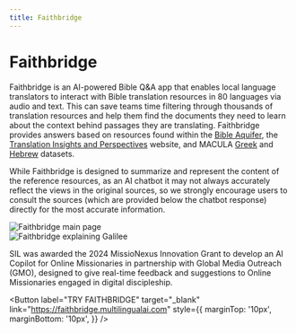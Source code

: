 ```yaml
---
title: Faithbridge
---
```


# Faithbridge

<p>Faithbridge is an AI-powered Bible Q&A app that enables local language translators to interact 
with Bible translation resources in 80 languages via audio and text. This can save teams time filtering 
through thousands of translation resources and help them find the documents they need 
to learn about the context behind passages they are translating. Faithbridge provides answers based on resources found within the <a href="http://aquifer.bible" target="_blank">Bible Aquifer</a>, the <a href="https://tips.translation.bible/" target="_blank">Translation Insights and Perspectives</a> website, and MACULA <a href="https://github.com/Clear-Bible/macula-greek" target="_blank">Greek</a> and <a href="https://github.com/Clear-Bible/macula-hebrew" target="_blank">Hebrew</a> datasets.
</p>

<p>While Faithbridge is designed to summarize and represent the content of the reference resources, as an AI chatbot it may not always accurately reflect the views in the original sources, so we strongly encourage users to consult the sources (which are provided below the chatbot response) directly for the most accurate information.</p>

<div style={{ display: 'flex', justifyContent: 'center', alignItems: 'center' }}>
  <img src="/img/faithbridge_prompt.png" alt="Faithbridge main page" style={{ width: '80%', marginBottom: '40px'}} />
</div>

<div style={{ display: 'flex', justifyContent: 'center', alignItems: 'center' }}>
  <img src="/img/faithbridge_galilee.png" alt="Faithbridge explaining Galilee" style={{ width: '80%', marginBottom: '40px'}} />
</div>


SIL was awarded the 2024 MissioNexus Innovation Grant to develop an AI Copilot 
for Online Missionaries in partnership with Global Media Outreach (GMO), designed 
to give real-time feedback and suggestions to Online Missionaries engaged in digital discipleship.

<Button 
  label="TRY FAITHBRIDGE" 
  target="_blank" 
  link="https://faithbridge.multilingualai.com" 
  style={{ 
    marginTop: '10px',
    marginBottom: '10px', 
    }}
/>